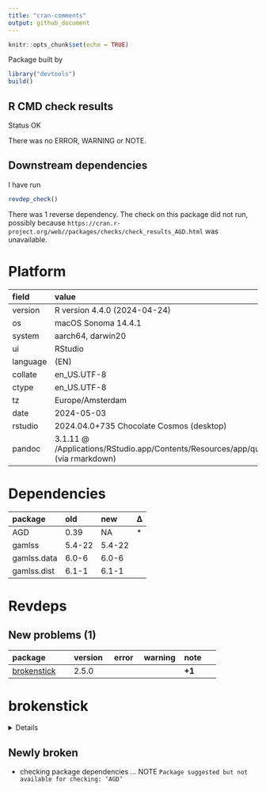 ```yaml
---
title: "cran-comments"
output: github_document
---
```


```r
knitr::opts_chunk$set(echo = TRUE)
```

Package built by

```r
library("devtools")
build()
```

## R CMD check results

Status OK

There was no ERROR, WARNING or NOTE.


## Downstream dependencies

I have run 

```r
revdep_check()
```

There was 1 reverse dependency. The check on this package did not run, possibly because `https://cran.r-project.org/web//packages/checks/check_results_AGD.html` was unavailable.

# Platform

|field    |value                                                                                               |
|:--------|:---------------------------------------------------------------------------------------------------|
|version  |R version 4.4.0 (2024-04-24)                                                                        |
|os       |macOS Sonoma 14.4.1                                                                                 |
|system   |aarch64, darwin20                                                                                   |
|ui       |RStudio                                                                                             |
|language |(EN)                                                                                                |
|collate  |en_US.UTF-8                                                                                         |
|ctype    |en_US.UTF-8                                                                                         |
|tz       |Europe/Amsterdam                                                                                    |
|date     |2024-05-03                                                                                          |
|rstudio  |2024.04.0+735 Chocolate Cosmos (desktop)                                                            |
|pandoc   |3.1.11 @ /Applications/RStudio.app/Contents/Resources/app/quarto/bin/tools/aarch64/ (via rmarkdown) |

# Dependencies

|package     |old    |new    |Δ  |
|:-----------|:------|:------|:--|
|AGD         |0.39   |NA     |*  |
|gamlss      |5.4-22 |5.4-22 |   |
|gamlss.data |6.0-6  |6.0-6  |   |
|gamlss.dist |6.1-1  |6.1-1  |   |

# Revdeps

## New problems (1)

|package     |version |error |warning |note   |
|:-----------|:-------|:-----|:-------|:------|
|[brokenstick](problems.md#brokenstick)|2.5.0   |      |        |__+1__ |

# brokenstick

<details>

* Version: 2.5.0
* GitHub: https://github.com/growthcharts/brokenstick
* Source code: https://github.com/cran/brokenstick
* Date/Publication: 2023-03-22 23:00:06 UTC
* Number of recursive dependencies: 119

Run `revdepcheck::revdep_details(, "brokenstick")` for more info

</details>

## Newly broken

*   checking package dependencies ... NOTE
    ```
    Package suggested but not available for checking: ‘AGD’
    ```

